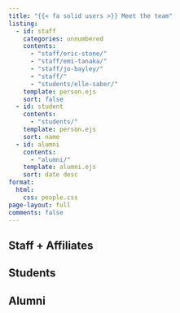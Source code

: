 ```yaml
---
title: "{{< fa solid users >}} Meet the team"
listing:
  - id: staff
    categories: unnumbered
    contents:
      - "staff/eric-stone/"
      - "staff/emi-tanaka/"
      - "staff/jo-bayley/"
      - "staff/"
      - "students/elle-saber/"
    template: person.ejs
    sort: false
  - id: student
    contents:
      - "students/"
    template: person.ejs
    sort: name
  - id: alumni
    contents:
      - "alumni/"
    template: alumni.ejs
    sort: date desc
format:
  html:
    css: people.css
page-layout: full
comments: false
---
```


## Staff + Affiliates


:::{#staff}
:::

## Students

:::{#student}
:::

## Alumni

:::{#alumni}
:::